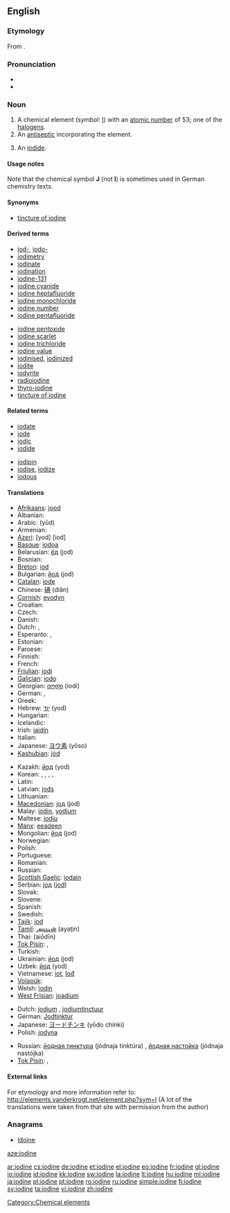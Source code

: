 ==English==

{{elements|I|tellurium|Te|xenon|Xe}}

===Etymology===
From {{etyl|fr|en}} {{term|iode||lang=fr}}.

===Pronunciation===
* {{audio|en-us-iodine.ogg|Audio (US)}}
* {{rfap|UK English|UK}}

===Noun===
{{en-noun|-|s}}
{{wikipedia}}

# A chemical element (''symbol'': [[I]]) with an [[atomic number]] of 53; one of the [[halogen]]s.
# An [[antiseptic]] incorporating the element.
# {{countable|uncountable|obsolete}} An [[iodide]].

====Usage notes====
Note that the chemical symbol '''J''' (not '''I''') is sometimes used in German chemistry texts.

====Synonyms====
* {{sense|antiseptic}} [[tincture of iodine]]

====Derived terms====
{{rel-top|terms derived from ''iodine (noun)''}}
* [[iod-]], [[iodo-]]
* [[iodimetry]]
* [[iodinate]]
* [[iodination]]
* [[iodine-131]]
* [[iodine cyanide]]
* [[iodine heptafluoride]]
* [[iodine monochloride]]
* [[iodine number]]
* [[iodine pentafluoride]]
{{rel-mid}}
* [[iodine pentoxide]]
* [[iodine scarlet]]
* [[iodine trichloride]]
* [[iodine value]]
* [[iodinised]], [[iodinized]]
* [[iodite]]
* [[iodyrite]]
* [[radioiodine]]
* [[thyro-iodine]]
* [[tincture of iodine]]
{{rel-bottom}}

====Related terms====
{{rel-top|terms related to ''iodine (noun)''}}
* [[iodate]]
* [[iode]]
* [[iodic]]
* [[iodide]]
{{rel-mid}}
* [[iodipin]]
* [[iodise]], [[iodize]]
* [[iodous]]
{{rel-bottom}}

====Translations====
{{trans-top|element}}
* [[Afrikaans]]: [[jood]]
* Albanian: {{t-|sq|jod|xs=Albanian}}
* Arabic: {{Arab|[[يود]]}} (yūd) {{m}}
* Armenian: {{t|hy|յոդ|tr=yod}}
* [[Azeri]]: [yod] [iod]
* [[Basque]]: [[iodoa]]
* Belarusian: [[ёд]] (jod) {{m}}
* Bosnian: {{t-|bs|jod}}
* [[Breton]]: [[iod]] {{m}}
* Bulgarian: [[йод]] (jod) {{m}}
* [[Catalan]]: [[iode]]
* Chinese: [[碘]] (diǎn)
* [[Cornish]]: [[eyodyn]]
* Croatian: {{t+|hr|jod}}
* Czech: {{t+|cs|jód|m}}
* Danish: {{t-|da|jod}}
* Dutch: {{t+|nl|jood|n}}, {{t+|nl|jodium|n}}
* Esperanto: {{t-|eo|jodo|xs=Esperanto}},  {{t-|eo|iodo|xs=Esperanto}}
* Estonian: {{t-|et|jood}}
* Faroese: {{t-|fo|jod|xs=Faroese}}
* Finnish: {{t+|fi|jodi}}
* French: {{t+|fr|iode|m}}
* [[Friulian]]: [[jodi]]
* [[Galician]]: [[iodo]]
* Georgian: [[იოდი]] (iodi)
* German: {{t+|de|Iod|n}}, {{t+|de|Jod|n}}
* Greek: {{t+|el|ιώδιο|n|tr=iódio}}
* Hebrew: [[יוד]] (yod)
* Hungarian: {{t+|hu|jód}}
* Icelandic: {{t+|is|joð}}
* Irish: [[iaidín]]
* Italian: {{t+|it|iodio|m}}
* Japanese: [[ヨウ素]] (yōso)
* [[Kashubian]]: [[jód]]
{{trans-mid}}
* Kazakh: [[йод]] (yod)
* Korean: {{t|ko|요오드|tr=yoodeu|sc=Kore}},  {{t|ko|옥도|tr=沃度, okdo|sc=Kore}},  {{t|ko|옥소|tr=沃素, okso|sc=Kore}},  {{t|ko|요오듐|tr=yoodyum|sc=Kore}},  {{t|ko|아이오딘|tr=aiodin|sc=Kore}}
* Latin: {{t+|la|iodium}}
* Latvian: [[jods]]
* Lithuanian: {{t+|lt|jodas|xs=Lithuanian}}
* [[Macedonian]]: [[jод]] (jod) {{m}}
* Malay: [[iodin]], [[yodium]]
* Maltese: [[jodju]]
* [[Manx]]: [[eeadeen]]
* Mongolian: [[йод]] (jod)
* Norwegian: {{t+|no|jod}}
* Polish: {{t+|pl|jod|m}}
* Portuguese: {{t+|pt|iodo}}
* Romanian: {{t+|ro|iod|n}}
* Russian: {{t+|ru|йод|m|tr=jod}}
* [[Scottish Gaelic]]: [[ìodain]]
* Serbian: [[jод]] ([[jod]]) {{m}}
* Slovak: {{t-|sk|jód|m}}
* Slovene: {{t+|sl|jod}}
* Spanish: {{t+|es|yodo|m}}
* Swedish: {{t+|sv|jod|c}}
* [[Tajik]]: [[iod]]
* [[Tamil]]: [[அயடின்]] (ayaţin)
* Thai: {{Thai|[[ไอโอดีน]]}} (aiōdīn)
* [[Tok Pisin]]: {{t-|tpi|aiadin|xs=Tok Pisin}},  {{t-|tpi|yot|xs=Tok Pisin}}
* Turkish: {{t+|tr|iyot}}
* Ukrainian: [[йод]] (jod) {{m}}
* Uzbek: [[йод]] (yod)
* Vietnamese: [[iot]], [[Iođ]]
* [[Volapük]]: {{t|vo|yodin}}
* Welsh: [[ïodin]]
* [[West Frisian]]: [[joadium]]
{{trans-bottom}}

{{trans-top|antiseptic}}
* Dutch: [[jodium]] {{n}}, [[jodiumtinctuur]] {{m}}
* German: [[Jodtinktur]] {{f}}
* Japanese: [[ヨードチンキ]] (yōdo chínki)
* Polish: [[jodyna]] {{f}}
{{trans-mid}}
* Russian: [[йодная тинктура]] (jódnaja tinktúra) {{f}}, [[йодная настойка]] (jódnaja nastójka) {{f}}
* [[Tok Pisin]]: {{t-|tpi|aiadin|xs=Tok Pisin}},  {{t-|tpi|yot|xs=Tok Pisin}}
{{trans-bottom}}

====External links====
For etymology and more information refer to:
http://elements.vanderkrogt.net/element.php?sym=I
(A lot of the translations were taken from that site with permission from the author)

===Anagrams===
* [[Idoine#English|Idoine]]

[[Category:Chemical elements]]

[[aze:iodine]]

[[ar:iodine]]
[[cs:iodine]]
[[de:iodine]]
[[et:iodine]]
[[el:iodine]]
[[eo:iodine]]
[[fr:iodine]]
[[gl:iodine]]
[[io:iodine]]
[[id:iodine]]
[[kk:iodine]]
[[sw:iodine]]
[[la:iodine]]
[[lt:iodine]]
[[hu:iodine]]
[[ml:iodine]]
[[ja:iodine]]
[[pl:iodine]]
[[pt:iodine]]
[[ro:iodine]]
[[ru:iodine]]
[[simple:iodine]]
[[fi:iodine]]
[[sv:iodine]]
[[ta:iodine]]
[[vi:iodine]]
[[zh:iodine]]